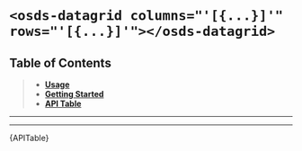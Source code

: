 
<Meta title="UI Components/Datagrid [molecule]/Web Component" />

# `<osds-datagrid columns="'[{...}]'" rows="'[{...}]'"></osds-datagrid>`

## Table of Contents
> - **[Usage](#usage)**
> - **[Getting Started](#getting-started)**
> - **[API Table](#api-table)**

<hr/>
<Usage />
<hr/>
<div id="api-table"><Description>{APITable}</Description></div>
